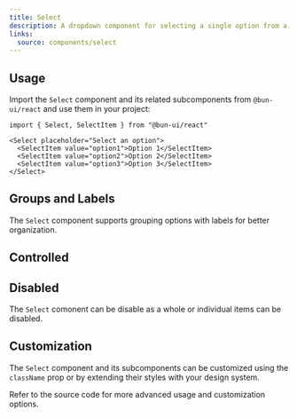 ```yaml
---
title: Select
description: A dropdown component for selecting a single option from a list.
links:
  source: components/select
---
```


<ComponentPreview name="select-basic" />

## Usage

Import the `Select` component and its related subcomponents from `@bun-ui/react`
and use them in your project:

```tsx
import { Select, SelectItem } from "@bun-ui/react"
```

```tsx
<Select placeholder="Select an option">
  <SelectItem value="option1">Option 1</SelectItem>
  <SelectItem value="option2">Option 2</SelectItem>
  <SelectItem value="option3">Option 3</SelectItem>
</Select>
```

## Groups and Labels

The `Select` component supports grouping options with labels for better
organization.

<ComponentPreview name="select-grouped" />

## Controlled

<ComponentPreview name="select-controlled" />

## Disabled

The `Select` comonent can be disable as a whole or individual items can be
disabled.

<ComponentPreview name="select-disabled" />

## Customization

The `Select` component and its subcomponents can be customized using the
`className` prop or by extending their styles with your design system.

<ComponentPreview name="select-customized" />

Refer to the source code for more advanced usage and customization options.
